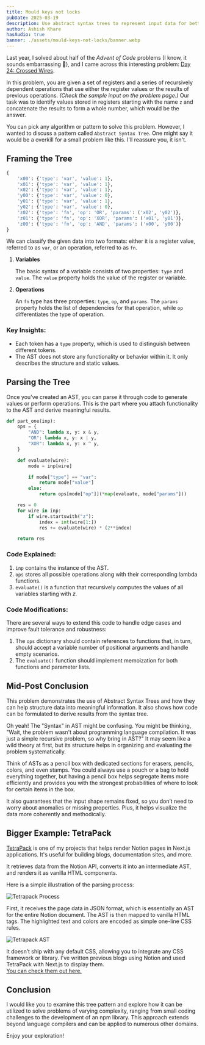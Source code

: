 ```yaml
---
title: Mould keys not locks
pubDate: 2025-03-19
description: Use abstract syntax trees to represent input data for better problem solving.
author: Ashish Khare
hasAudio: true
banner: ./assets/mould-keys-not-locks/banner.webp
---
```


Last year, I solved about half of the _Advent of Code_ problems (I know, it sounds embarrassing 🥲), and I came across this interesting problem: [Day 24: Crossed Wires](https://adventofcode.com/2024/day/24).

In this problem, you are given a set of registers and a series of recursively dependent operations that use either the register values or the results of previous operations. _(Check the sample input on the problem page.)_ Our task was to identify values stored in registers starting with the name `z` and concatenate the results to form a whole number, which would be the answer.

You can pick any algorithm or pattern to solve this problem. However, I wanted to discuss a pattern called `Abstract Syntax Tree`. One might say it would be a overkill for a small problem like this. I'll reassure you, it isn't.

## Framing the Tree

```python
{
    'x00': {'type': 'var', 'value': 1},
    'x01': {'type': 'var', 'value': 1},
    'x02': {'type': 'var', 'value': 1},
    'y00': {'type': 'var', 'value': 0},
    'y01': {'type': 'var', 'value': 1},
    'y02': {'type': 'var', 'value': 0},
    'z02': {'type': 'fn', 'op': 'OR', 'params': ('x02', 'y02')},
    'z01': {'type': 'fn', 'op': 'XOR', 'params': ('x01', 'y01')},
    'z00': {'type': 'fn', 'op': 'AND', 'params': ('x00', 'y00')}
}
```

We can classify the given data into two formats: either it is a register value, referred to as `var`, or an operation, referred to as `fn`.

1.  **Variables**

    The basic syntax of a variable consists of two properties: `type` and `value`. The `value` property holds the value of the register or variable.

2.  **Operations**

    An `fn` type has three properties: `type`, `op`, and `params`. The `params` property holds the list of dependencies for that operation, while `op` differentiates the type of operation.

### Key Insights:

- Each token has a `type` property, which is used to distinguish between different tokens.
- The AST does not store any functionality or behavior within it. It only describes the structure and static values.

## Parsing the Tree

Once you've created an AST, you can parse it through code to generate values or perform operations. This is the part where you attach functionality to the AST and derive meaningful results.

```python
def part_one(inp):
    ops = {
        "AND": lambda x, y: x & y,
        "OR": lambda x, y: x | y,
        "XOR": lambda x, y: x ^ y,
    }

    def evaluate(wire):
        mode = inp[wire]

        if mode["type"] == "var":
            return mode["value"]
        else:
            return ops[mode["op"]](*map(evaluate, mode["params"]))

    res = 0
    for wire in inp:
        if wire.startswith("z"):
            index = int(wire[1:])
            res += evaluate(wire) * (2**index)

    return res
```

### Code Explained:

1. `inp` contains the instance of the AST.
2. `ops` stores all possible operations along with their corresponding lambda functions.
3. `evaluate()` is a function that recursively computes the values of all variables starting with _z_.

### Code Modifications:

There are several ways to extend this code to handle edge cases and improve fault tolerance and robustness:

1. The `ops` dictionary should contain references to functions that, in turn, should accept a variable number of positional arguments and handle empty scenarios.
2. The `evaluate()` function should implement memoization for both functions and parameter lists.

## Mid-Post Conclusion

This problem demonstrates the use of Abstract Syntax Trees and how they can help structure data into meaningful information. It also shows how code can be formulated to derive results from the syntax tree.

Oh yeah! The "Syntax" in AST might be confusing. You might be thinking, "Wait, the problem wasn't about programming language compilation. It was just a simple recursive problem, so why bring in AST?" It may seem like a wild theory at first, but its structure helps in organizing and evaluating the problem systematically.

Think of ASTs as a pencil box with dedicated sections for erasers, pencils, colors, and even stamps. You could always use a pouch or a bag to hold everything together, but having a pencil box helps segregate items more efficiently and provides you with the strongest probabilities of where to look for certain items in the box.

It also guarantees that the input shape remains fixed, so you don’t need to worry about anomalies or missing properties. Plus, it helps visualize the data more coherently and methodically.

## Bigger Example: TetraPack

[TetraPack](https://tetra-docs.vercel.app/) is one of my projects that helps render Notion pages in Next.js applications. It's useful for building blogs, documentation sites, and more.

It retrieves data from the Notion API, converts it into an intermediate AST, and renders it as vanilla HTML components.

Here is a simple illustration of the parsing process:

![Tetrapack Process](./assets/mould-keys-not-locks/process.webp)

First, it receives the page data in JSON format, which is essentially an AST for the entire Notion document. The AST is then mapped to vanilla HTML tags. The highlighted text and colors are encoded as simple one-line CSS rules.

![Tetrapack AST](./assets/mould-keys-not-locks/tetra-ast.webp)

It doesn’t ship with any default CSS, allowing you to integrate any CSS framework or library. I've written previous blogs using Notion and used TetraPack with Next.js to display them.  
[You can check them out here.](https://archive-ashishk1331.vercel.app/blog)

## Conclusion

I would like you to examine this tree pattern and explore how it can be utilized to solve problems of varying complexity, ranging from small coding challenges to the development of an npm library. This approach extends beyond language compilers and can be applied to numerous other domains.

Enjoy your exploration!
